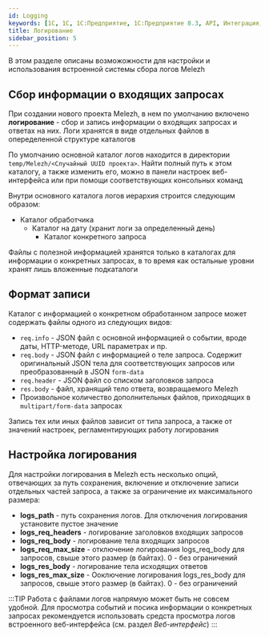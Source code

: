 ```yaml
---
id: Logging
keywords: [1C, 1С, 1С:Предприятие, 1С:Предприятие 8.3, API, Интеграция, Сервисы, Обмен, OneScript, CLI]
title: Логирование
sidebar_position: 5
---
```


В этом разделе описаны возможожности для настройки и использования встроенной системы сбора логов Melezh

## Сбор информации о входящих запросах

При создании нового проекта Melezh, в нем по умолчанию включено **логирование** - сбор и запись информации о входящих запросах и ответах на них. Логи хранятся в виде отдельных файлов в опеределенной структуре каталогов

По умолчанию основной каталог логов находится в директории `temp/Melezh/<Случайный UUID проекта>`. Найти полный путь к этом каталогу, а также изменить его, можно в панели настроек веб-интерфейса или при помощи соответствующих консольных команд

Внутри основного каталога логов иерархия строится следующим образом:

+ Каталог обработчика 
    + Каталог на дату (хранит логи за определенный день)
        + Каталог конкретного запроса

Файлы с полезной информацией хранятся только в каталогах для информации о конкретных запросах, в то время как остальные уровни хранят лишь вложенные подкаталоги

## Формат записи

Каталог с информацией о конкретном обработанном запросе может содержать файлы одного из следующих видов:

+ `req.info` - JSON файл с основной информацией о событии, вроде даты, HTTP-методе, URL параметрах и пр.
+ `req.body` - JSON файл с информацией о теле запроса. Содержит оригинальный JSON тела для соответствующих запросов или преобразованный в JSON `form-data`
+ `req.header` - JSON файл со списком заголовков запроса
+ `res.body` - файл, хранящий тело ответа, возвращаемого Melezh
+ Произвольное количество дополнительных файлов, приходящих в `multipart/form-data` запросах

Запись тех или иных файлов зависит от типа запроса, а также от значений настроек, регламентирующих работу логирования

## Настройка логирования

Для настройки логирования в Melezh есть несколько опций, отвечающих за путь сохранения, включение и отключение записи отдельных частей запроса, а также за ограничение их максимального размера:

+ **logs_path** - путь сохранения логов. Для отключения логирования установите пустое значение
+ **logs_req_headers** - логирование заголовков входящих запросов
+ **logs_req_body** - логирование тела входящих запросов
+ **logs_req_max_size** - отключение логирования logs_req_body для запросов, свыше этого размер (в байтах). 0 - без ограничений
+ **logs_res_body** - логирование тела исходящих ответов
+ **logs_res_max_size** - Ооключение логирования logs_res_body для запросов, свыше этого размер (в байтах). 0 - без ограничений

:::TIP 
Работа с файлами логов напрямую может быть не совсем удобной. Для просмотра событий и посика информации о конкретных запросах рекомендуется использовать средста просмотра логов встроенного веб-интерфейса (см. раздел *Веб-интерфейс*)
:::

